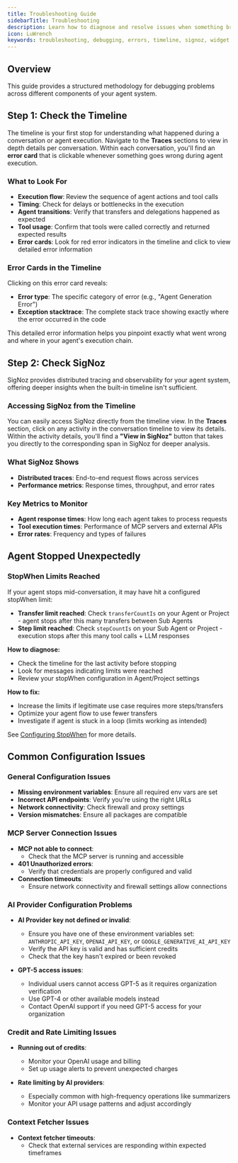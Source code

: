 ```yaml
---
title: Troubleshooting Guide
sidebarTitle: Troubleshooting
description: Learn how to diagnose and resolve issues when something breaks in your Inkeep agent system.
icon: LuWrench
keywords: troubleshooting, debugging, errors, timeline, signoz, widget implementation
---
```


## Overview

This guide provides a structured methodology for debugging problems across different components of your agent system.

## Step 1: Check the Timeline

The timeline is your first stop for understanding what happened during a conversation or agent execution. Navigate to the **Traces** sections to view in depth details per conversation. Within each conversation, you'll find an **error card** that is clickable whenever something goes wrong during agent execution. 

### What to Look For

- **Execution flow**: Review the sequence of agent actions and tool calls
- **Timing**: Check for delays or bottlenecks in the execution
- **Agent transitions**: Verify that transfers and delegations happened as expected
- **Tool usage**: Confirm that tools were called correctly and returned expected results
- **Error cards**: Look for red error indicators in the timeline and click to view detailed error information

### Error Cards in the Timeline

Clicking on this error card reveals:

- **Error type**: The specific category of error (e.g., "Agent Generation Error")
- **Exception stacktrace**: The complete stack trace showing exactly where the error occurred in the code

This detailed error information helps you pinpoint exactly what went wrong and where in your agent's execution chain.

<Snippet file="copy-trace.mdx" />

## Step 2: Check SigNoz

SigNoz provides distributed tracing and observability for your agent system, offering deeper insights when the built-in timeline isn't sufficient.

### Accessing SigNoz from the Timeline

You can easily access SigNoz directly from the timeline view. In the **Traces** section, click on any activity in the conversation timeline to view its details. Within the activity details, you'll find a **"View in SigNoz"** button that takes you directly to the corresponding span in SigNoz for deeper analysis.

### What SigNoz Shows

- **Distributed traces**: End-to-end request flows across services
- **Performance metrics**: Response times, throughput, and error rates

### Key Metrics to Monitor

- **Agent response times**: How long each agent takes to process requests
- **Tool execution times**: Performance of MCP servers and external APIs
- **Error rates**: Frequency and types of failures

## Agent Stopped Unexpectedly

### StopWhen Limits Reached

If your agent stops mid-conversation, it may have hit a configured stopWhen limit:

- **Transfer limit reached**: Check `transferCountIs` on your Agent or Project - agent stops after this many transfers between Sub Agents
- **Step limit reached**: Check `stepCountIs` on your Sub Agent or Project - execution stops after this many tool calls + LLM responses

**How to diagnose:**
- Check the timeline for the last activity before stopping
- Look for messages indicating limits were reached
- Review your stopWhen configuration in Agent/Project settings

**How to fix:**
- Increase the limits if legitimate use case requires more steps/transfers
- Optimize your agent flow to use fewer transfers
- Investigate if agent is stuck in a loop (limits working as intended)

See [Configuring StopWhen](/typescript-sdk/agent-settings#configuring-stopwhen) for more details.

## Common Configuration Issues

### General Configuration Issues

- **Missing environment variables**: Ensure all required env vars are set
- **Incorrect API endpoints**: Verify you're using the right URLs
- **Network connectivity**: Check firewall and proxy settings
- **Version mismatches**: Ensure all packages are compatible

### MCP Server Connection Issues

- **MCP not able to connect**: 
    - Check that the MCP server is running and accessible
- **401 Unauthorized errors**:
    - Verify that credentials are properly configured and valid
- **Connection timeouts**:
    - Ensure network connectivity and firewall settings allow connections

### AI Provider Configuration Problems

- **AI Provider key not defined or invalid**: 
  - Ensure you have one of these environment variables set: `ANTHROPIC_API_KEY`, `OPENAI_API_KEY`, or `GOOGLE_GENERATIVE_AI_API_KEY`
  - Verify the API key is valid and has sufficient credits
  - Check that the key hasn't expired or been revoked

- **GPT-5 access issues**: 
  - Individual users cannot access GPT-5 as it requires organization verification
  - Use GPT-4 or other available models instead
  - Contact OpenAI support if you need GPT-5 access for your organization

### Credit and Rate Limiting Issues

- **Running out of credits**: 
  - Monitor your OpenAI usage and billing
  - Set up usage alerts to prevent unexpected charges

- **Rate limiting by AI providers**: 
  - Especially common with high-frequency operations like summarizers
  - Monitor your API usage patterns and adjust accordingly

### Context Fetcher Issues

- **Context fetcher timeouts**: 
  - Check that external services are responding within expected timeframes


